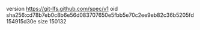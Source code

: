 version https://git-lfs.github.com/spec/v1
oid sha256:cd78b7eb0c8b6e56d083707650e5fbb5e70c2ee9eb82c36b5205fd154915d30e
size 150132
